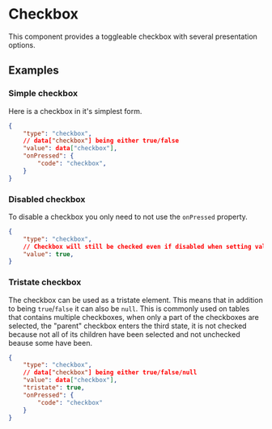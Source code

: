 
# Checkbox

This component provides a toggleable checkbox with several presentation options.

## Examples

### Simple checkbox

Here is a checkbox in it's simplest form.
```json
{
    "type": "checkbox",
    // data["checkbox"] being either true/false
    "value": data["checkbox"],
    "onPressed": {
        "code": "checkbox",
    }
}
```

### Disabled checkbox

To disable a checkbox you only need to not use the `onPressed` property.

```json
{
    "type": "checkbox",
    // Checkbox will still be checked even if disabled when setting value to true
    "value": true,
}
```

### Tristate checkbox

The checkbox can be used as a tristate element. This means that in addition to being `true`/`false` it can also be `null`. This is commonly used on tables that contains multiple checkboxes, when only a part of the checkboxes are selected, the "parent" checkbox enters the third state, it is not checked because not all of its children have been selected and not unchecked beause some have been.

```json
{
    "type": "checkbox",
    // data["checkbox"] being either true/false/null
    "value": data["checkbox"],
    "tristate": true,
    "onPressed": {
        "code": "checkbox"
    }
}
```

<PropertyTable schema={checkboxSchema}/>
